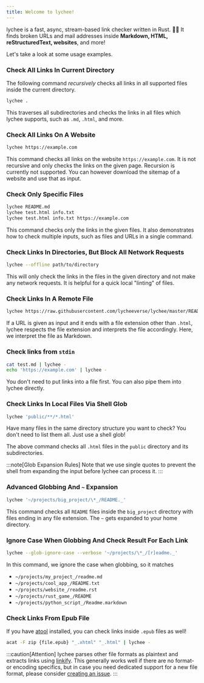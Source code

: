 ```yaml
---
title: Welcome to lychee!
---
```


lychee is a fast, async, stream-based link checker written in Rust. 🦀✨
It finds broken URLs and mail addresses inside **Markdown, HTML,
reStructuredText, websites**, and more!

Let's take a look at some usage examples.

### Check All Links In Current Directory

The following command _recursively_ checks all links in all supported files
inside the current directory.

```bash
lychee .
```

This traverses all subdirectories and checks the links in all files which lychee
supports, such as `.md`, `.html`, and more.

### Check All Links On A Website

```bash
lychee https://example.com
```

This command checks all links on the website `https://example.com`.
It is not recursive and only checks the links on the given page.
Recursion is currently not supported. You can however download the
sitemap of a website and use that as input.

### Check Only Specific Files

```bash
lychee README.md
lychee test.html info.txt
lychee test.html info.txt https://example.com
```

This command checks only the links in the given files.
It also demonstrates how to check multiple inputs, such as files and URLs
in a single command.

### Check Links In Directories, But Block All Network Requests

```bash
lychee --offline path/to/directory
```

This will only check the links in the files in the given directory and not make
any network requests. It is helpful for a quick local "linting" of files.

### Check Links In A Remote File

```bash
lychee https://raw.githubusercontent.com/lycheeverse/lychee/master/README.md
```

If a URL is given as input and it ends with a file extension other than `.html`,
lychee respects the file extension and interprets the file accordingly.
Here, we interpret the file as Markdown.

### Check links from `stdin`

```bash
cat test.md | lychee -
echo 'https://example.com' | lychee -
```

You don't need to put links into a file first. You can also pipe them into lychee
directly.

### Check Links In Local Files Via Shell Glob

```bash
lychee 'public/**/*.html'
```

Have many files in the same directory structure you want to check?
You don't need to list them all. Just use a shell glob!

The above command checks all `.html` files in the `public` directory and its
subdirectories.

:::note[Glob Expansion Rules]
Note that we use single quotes to prevent the shell from expanding the input
before lychee can process it.
:::

### Advanced Globbing And `~` Expansion

```bash
lychee '~/projects/big_project/\*_/README._'
```

This command checks all `README` files inside the `big_project` directory with
files ending in any file extension.
The `~` gets expanded to your home directory.

### Ignore Case When Globbing And Check Result For Each Link

```bash
lychee --glob-ignore-case --verbose '~/projects/\*_/[r]eadme._'
```

In this command, we ignore the case when globbing, so it matches

- `~/projects/my_project_/readme.md`
- `~/projects/cool_app_/README.txt`
- `~/projects/website_/readme.rst`
- `~/projects/rust_game_/README`
- `~/projects/python_script_/Readme.markdown`

### Check Links From Epub File

If you have [atool](https://www.nongnu.org/atool) installed, you can check links inside `.epub` files as well!

```bash
acat -F zip {file.epub} "_.xhtml" "_.html" | lychee -
```

:::caution[Attention]
lychee parses other file formats as plaintext and extracts links using [linkify](https://github.com/robinst/linkify).
This generally works well if there are no format- or encoding
specifics, but in case you need dedicated support for a new file format, please
consider [creating an issue](https://github.com/lycheeverse/lychee/issues).
:::

[atool]: https://www.nongnu.org/atool
[linkify]: https://github.com/robinst/linkify
[issue]: https://github.com/lycheeverse/lychee/issues
